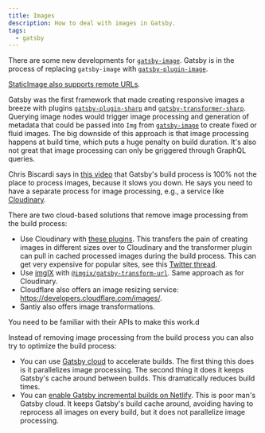 ```yaml
---
title: Images
description: How to deal with images in Gatsby.
tags:
  - gatsby
---
```


There are some new developments for
[`gatsby-image`](https://github.com/gatsbyjs/gatsby/tree/master/packages/gatsby-image).
Gatsby is in the process of replacing `gatsby-image` with
[`gatsby-plugin-image`](https://github.com/gatsbyjs/gatsby/tree/master/packages/gatsby-plugin-image).

[StaticImage also supports remote URLs](https://www.gatsbyjs.com/docs/reference/release-notes/v2.30/#support-remote-image-urls-experimental).

Gatsby was the first framework that made creating responsive images a breeze
with plugins
[`gatsby-plugin-sharp`](https://github.com/gatsbyjs/gatsby/tree/master/packages/gatsby-plugin-sharp)
and
[`gatsby-transformer-sharp`](https://github.com/gatsbyjs/gatsby/tree/master/packages/gatsby-transformer-sharp).
Querying image nodes would trigger image processing and generation of metadata
that could be passed into `Img` from
[`gatsby-image`](https://www.gatsbyjs.com/plugins/gatsby-image/) to create fixed
or fluid images. The big downside of this approach is that image processing
happens at build time, which puts a huge penalty on build duration. It's also
not great that image processing can only be griggered through GraphQL queries.

Chris Biscardi says in [this video](https://www.youtube.com/watch?v=wtIsCBrXluI)
that Gatsby's build process is 100% not the place to process images, because it
slows you down. He says you need to have a separate process for image
processing, e.g., a service like [Cloudinary](https://cloudinary.com/).

There are two cloud-based solutions that remove image processing from the build
process:

- Use Cloudinary with
  [these plugins](https://cloudinary.com/blog/introducing_cloudinary_s_gatsby_plugins).
  This transfers the pain of creating images in different sizes over to
  Cloudinary and the transformer plugin can pull in cached processed images
  during the build process. This can get very expensive for popular sites, see
  this
  [Twitter thread](https://twitter.com/spences10/status/1367824426964811776).
- Use [imgIX](https://www.imgix.com/) with
  [`@imgix/gatsby-transform-url`](https://github.com/imgix/gatsby/tree/main/packages/gatsby-transform-url).
  Same approach as for Cloudinary.
- Cloudflare also offers an image resizing service:
  https://developers.cloudflare.com/images/.
- Santiy also offers image transformations.

You need to be familiar with their APIs to make this work.d

Instead of removing image processing from the build process you can also try to
optimize the build process:

- You can use [Gatsby cloud](https://www.gatsbyjs.com/cloud/) to accelerate
  builds. The first thing this does is it parallelizes image processing. The
  second thing it does it keeps Gatsby's cache around between builds. This
  dramatically reduces build times.
- You can
  [enable Gatsby incremental builds on Netlify](https://www.netlify.com/blog/2020/04/23/enable-gatsby-incremental-builds-on-netlify/?utm_source=blog&utm_medium=gatsby-perf-jl&utm_campaign=devex).
  This is poor man's Gatsby cloud. It keeps Gatsby's build cache around,
  avoiding having to reprocess all images on every build, but it does not
  parallelize image processing.

